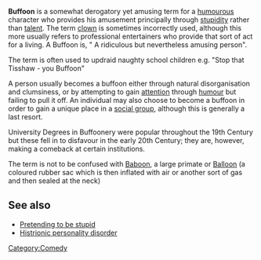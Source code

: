 '''Buffoon''' is a somewhat derogatory yet amusing term for a [[humour]]ous character who provides his amusement principally through [[stupidity]] rather than [[talent]]. The term [[clown]] is sometimes incorrectly used, although this more usually refers to professional entertainers who provide that sort of act for a living. A Buffoon is, " A ridiculous but nevertheless amusing person".

The term is often used to updraid naughty school children e.g. "Stop that Tisshaw - you Buffoon"

A person usually becomes a buffoon either through natural disorganisation and clumsiness, or by attempting to gain [[attention]] through [[humour]] but failing to pull it off. An individual may also choose to become a buffoon in order to gain a unique place in a [[social group]], although this is generally a last resort.

University Degrees in Buffoonery were popular throughout the 19th Century but these fell in to disfavour in the early 20th Century; they are, however, making a comeback at certain institutions.

The term is not to be confused with [[Baboon]], a large primate or [[Balloon]] (a coloured rubber sac which is then inflated with air or another sort of gas and then sealed at the neck)

== See also ==
*[[Pretending to be stupid]]
*[[Histrionic personality disorder]]

[[Category:Comedy]]
{{stub}}